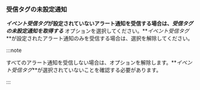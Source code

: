 ### 受信タグの未設定通知

<ImgLang img='receive-untag-event.png' desc='受信タグ' />

**_イベント受信タグ_**が設定されていないアラート通知を受信する場合は、**_受信タグの未設定通知を取得する_** オプションを選択してください。**_イベント受信タグ_**が設定されたアラート通知のみを受信する場合は、選択を解除してください。 

:::note

すべてのアラート通知を受信しない場合は、オプションを解除します。**_イベント受信タグ_**が選択されていないことを確認する必要があります。

:::
